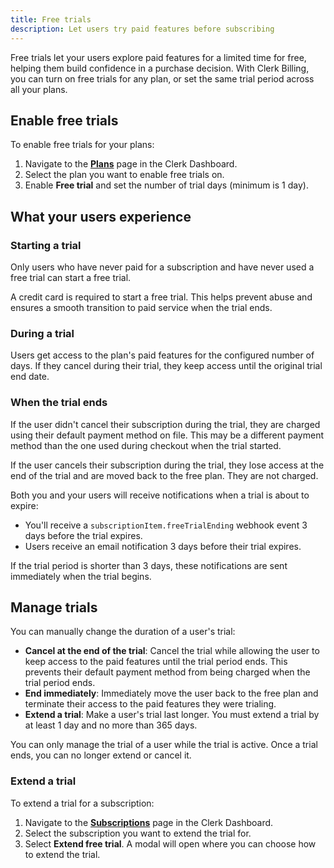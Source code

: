 ```yaml
---
title: Free trials
description: Let users try paid features before subscribing
---
```


<Include src="_partials/billing/billing-experimental" />

Free trials let your users explore paid features for a limited time for free, helping them build confidence in a purchase decision. With Clerk Billing, you can turn on free trials for any plan, or set the same trial period across all your plans.

## Enable free trials

To enable free trials for your plans:

1. Navigate to the [**Plans**](https://dashboard.clerk.com/last-active?path=billing/plans) page in the Clerk Dashboard.
1. Select the plan you want to enable free trials on.
1. Enable **Free trial** and set the number of trial days (minimum is 1 day).

## What your users experience

### Starting a trial

Only users who have never paid for a subscription and have never used a free trial can start a free trial.

A credit card is required to start a free trial. This helps prevent abuse and ensures a smooth transition to paid service when the trial ends.

### During a trial

Users get access to the plan's paid features for the configured number of days. If they cancel during their trial, they keep access until the original trial end date.

### When the trial ends

If the user didn't cancel their subscription during the trial, they are charged using their default payment method on file. This may be a different payment method than the one used during checkout when the trial started.

If the user cancels their subscription during the trial, they lose access at the end of the trial and are moved back to the free plan. They are not charged.

Both you and your users will receive notifications when a trial is about to expire:

- You'll receive a `subscriptionItem.freeTrialEnding` webhook event 3 days before the trial expires.
- Users receive an email notification 3 days before their trial expires.

If the trial period is shorter than 3 days, these notifications are sent immediately when the trial begins.

## Manage trials

You can manually change the duration of a user's trial:

- **Cancel at the end of the trial**: Cancel the trial while allowing the user to keep access to the paid features until the trial period ends. This prevents their default payment method from being charged when the trial period ends.
- **End immediately**: Immediately move the user back to the free plan and terminate their access to the paid features they were trialing.
- **Extend a trial**: Make a user's trial last longer. You must extend a trial by at least 1 day and no more than 365 days.

You can only manage the trial of a user while the trial is active. Once a trial ends, you can no longer extend or cancel it.

### Extend a trial

To extend a trial for a subscription:

1. Navigate to the [**Subscriptions**](https://dashboard.clerk.com/last-active?path=billing/subscriptions) page in the Clerk Dashboard.
1. Select the subscription you want to extend the trial for.
1. Select **Extend free trial**. A modal will open where you can choose how to extend the trial.
